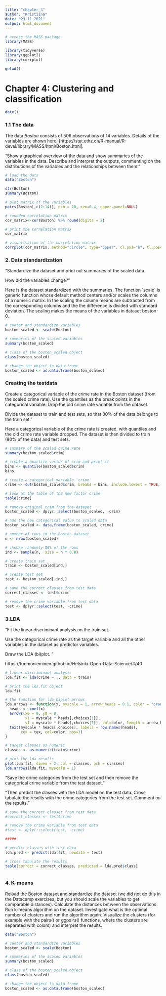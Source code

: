 ```yaml
---
title: "chapter_4"
author: "Kristiina"
date: "23 11 2021"
output: html_document
---
```


```r
# access the MASS package
library(MASS)

library(tidyverse)
library(ggplot2)
library(corrplot)

getwd()

```
# Chapter 4: Clustering and classification

```r
date()
```


### 1.1 The data

The data *Boston* consists of 506 observations of 14 variables. Details of the variables are shown here: [https://stat.ethz.ch/R-manual/R-devel/library/MASS/html/Boston.html]. 


"Show a graphical overview of the data and show summaries of the variables in the data. Describe and interpret the outputs, commenting on the distributions of the variables and the relationships between them."


```r

# load the data
data("Boston")

str(Boston)
summary(Boston)

# plot matrix of the variables
pairs(Boston[,c(2:14)], pch = 20, cex=0.4, upper.panel=NULL)

# rounded correlation matrix
cor_matrix<-cor(Boston) %>% round(digits = 2)

# print the correlation matrix
cor_matrix

# visualisation of the correlation matrix
corrplot(cor_matrix, method="circle", type="upper", cl.pos="b", tl.pos="d", tl.cex = 0.6)


```

### 2. Data standardization

"Standardize the dataset and print out summaries of the scaled data. 

How did the variables change?"

Here is the dataset standardized with the summaries. The function ´scale´ is generic function whose default method centers and/or scales the columns of a numeric matrix. In the scaling the column means are subtracted from the corresponding columns and the the difference is divided with standard deviation. The scaling makes the means of the variables in dataset boston 0. 

```r


# center and standardize variables
boston_scaled <- scale(Boston)

# summaries of the scaled variables
summary(boston_scaled)

# class of the boston_scaled object
class(boston_scaled)

# change the object to data frame
boston_scaled <- as.data.frame(boston_scaled)


```
### Creating the testdata

Create a categorical variable of the crime rate in the Boston dataset (from the scaled crime rate). Use the quantiles as the break points in the categorical variable. Drop the old crime rate variable from the dataset. 

Divide the dataset to train and test sets, so that 80% of the data belongs to the train set."

Here a categorical variable of the crime rate is created, with quantiles and the old crime rate variable dropped. The dataset is then divided to train (80% of the data) and test sets. 

```r

# summary of the scaled crime rate
summary(boston_scaled$crim)

# create a quantile vector of crim and print it
bins <- quantile(boston_scaled$crim)
bins

# create a categorical variable 'crime'
crime <- cut(boston_scaled$crim, breaks = bins, include.lowest = TRUE, labels = c("low", "med_low", "med_high", "high"))

# look at the table of the new factor crime
table(crime)

# remove original crim from the dataset
boston_scaled <- dplyr::select(boston_scaled, -crim)

# add the new categorical value to scaled data
boston_scaled <- data.frame(boston_scaled, crime)

# number of rows in the Boston dataset 
n <- nrow(boston_scaled)

# choose randomly 80% of the rows
ind <- sample(n,  size = n * 0.8)

# create train set
train <- boston_scaled[ind,]

# create test set 
test <- boston_scaled[-ind,]

# save the correct classes from test data
correct_classes <- test$crime

# remove the crime variable from test data
test <- dplyr::select(test, -crime)


```



### 3.LDA

"Fit the linear discriminant analysis on the train set. 

Use the categorical crime rate as the target variable and all the other variables in the dataset as predictor variables. 

Draw the LDA (bi)plot. "


https://tuomonieminen.github.io/Helsinki-Open-Data-Science/#/40 

```r


# linear discriminant analysis
lda.fit <- lda(crime ~ ., data = train)

# print the lda.fit object
lda.fit

# the function for lda biplot arrows
lda.arrows <- function(x, myscale = 1, arrow_heads = 0.1, color = "orange", tex = 0.75, choices = c(1,2)){
  heads <- coef(x)
  arrows(x0 = 0, y0 = 0, 
         x1 = myscale * heads[,choices[1]], 
         y1 = myscale * heads[,choices[2]], col=color, length = arrow_heads)
  text(myscale * heads[,choices], labels = row.names(heads), 
       cex = tex, col=color, pos=3)
}

# target classes as numeric
classes <- as.numeric(train$crime)

# plot the lda results
plot(lda.fit, dimen = 2, col = classes, pch = classes)
lda.arrows(lda.fit, myscale = 1)

```



"Save the crime categories from the test set and then remove the categorical crime variable from the test dataset."

"Then predict the classes with the LDA model on the test data. Cross tabulate the results with the crime categories from the test set. Comment on the results." 

```r

# save the correct classes from test data
#correct_classes <- test$crime

# remove the crime variable from test data
#test <- dplyr::select(test, -crime)

#####

# predict classes with test data
lda.pred <- predict(lda.fit, newdata = test)

# cross tabulate the results
table(correct = correct_classes, predicted = lda.pred$class)



```

### 4. K-means

Reload the Boston dataset and standardize the dataset (we did not do this in the Datacamp exercises, but you should scale the variables to get comparable distances). Calculate the distances between the observations. Run k-means algorithm on the dataset. Investigate what is the optimal number of clusters and run the algorithm again. Visualize the clusters (for example with the pairs() or ggpairs() functions, where the clusters are separated with colors) and interpret the results.

```r

data("Boston")

# center and standardize variables
boston_scaled <- scale(Boston)

# summaries of the scaled variables
summary(boston_scaled)

# class of the boston_scaled object
class(boston_scaled)

# change the object to data frame
boston_scaled <- as.data.frame(boston_scaled)

```



